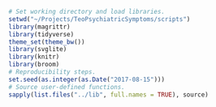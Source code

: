 ```r
# Set working directory and load libraries.
setwd("~/Projects/TeoPsychiatricSymptoms/scripts")
library(magrittr)
library(tidyverse)
theme_set(theme_bw())
library(svglite)
library(knitr)
library(broom)
# Reproducibility steps.
set.seed(as.integer(as.Date("2017-08-15")))
# Source user-defined functions.
sapply(list.files("../lib", full.names = TRUE), source)
```
